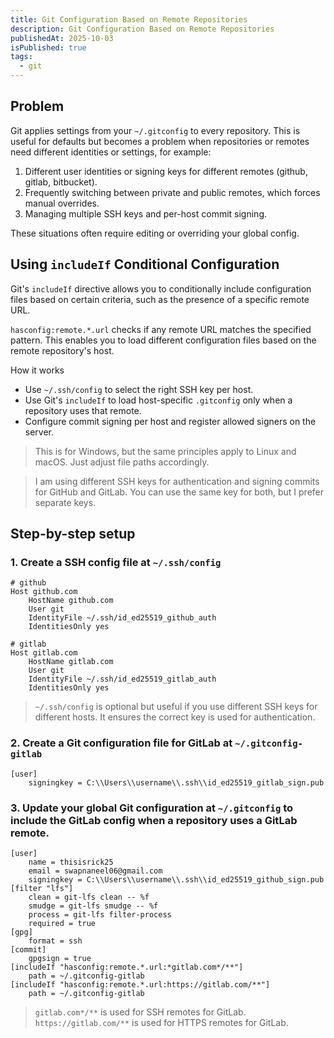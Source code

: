 ```yaml
---
title: Git Configuration Based on Remote Repositories
description: Git Configuration Based on Remote Repositories
publishedAt: 2025-10-03
isPublished: true
tags:
  - git
---
```


## Problem

Git applies settings from your `~/.gitconfig` to every repository. This is useful for defaults but becomes a problem when repositories or remotes need different identities or settings, for example:

1. Different user identities or signing keys for different remotes (github, gitlab, bitbucket).
2. Frequently switching between private and public remotes, which forces manual overrides.
3. Managing multiple SSH keys and per-host commit signing.

These situations often require editing or overriding your global config.

## Using `includeIf` Conditional Configuration

Git's `includeIf` directive allows you to conditionally include configuration files based on certain criteria, such as the presence of a specific remote URL.

`hasconfig:remote.*.url` checks if any remote URL matches the specified pattern. This enables you to load different configuration files based on the remote repository's host.

How it works
- Use `~/.ssh/config` to select the right SSH key per host.
- Use Git's `includeIf` to load host-specific `.gitconfig` only when a repository uses that remote.
- Configure commit signing per host and register allowed signers on the server.

> This is for Windows, but the same principles apply to Linux and macOS. Just adjust file paths accordingly.

> I am using different SSH keys for authentication and signing commits for GitHub and GitLab. You can use the same key for both, but I prefer separate keys.

## Step-by-step setup

### 1. Create a SSH config file at `~/.ssh/config`

```shell title="C://Users/username/.ssh/config"
# github
Host github.com
    HostName github.com
    User git
    IdentityFile ~/.ssh/id_ed25519_github_auth
    IdentitiesOnly yes

# gitlab
Host gitlab.com
    HostName gitlab.com
    User git
    IdentityFile ~/.ssh/id_ed25519_gitlab_auth
    IdentitiesOnly yes
```

> `~/.ssh/config` is optional but useful if you use different SSH keys for different hosts. It ensures the correct key is used for authentication.

### 2. Create a Git configuration file for GitLab at `~/.gitconfig-gitlab`

```shell title="C://Users/username/.gitconfig-gitlab"
[user]
	signingkey = C:\\Users\\username\\.ssh\\id_ed25519_gitlab_sign.pub
```

### 3. Update your global Git configuration at `~/.gitconfig` to include the GitLab config when a repository uses a GitLab remote.

```shell title="C://Users/username/.gitconfig"
[user]
	name = thisisrick25
	email = swapnaneel06@gmail.com
	signingkey = C:\\Users\\username\\.ssh\\id_ed25519_github_sign.pub
[filter "lfs"]
	clean = git-lfs clean -- %f
	smudge = git-lfs smudge -- %f
	process = git-lfs filter-process
	required = true
[gpg]
	format = ssh
[commit]
	gpgsign = true
[includeIf "hasconfig:remote.*.url:*gitlab.com*/**"]
    path = ~/.gitconfig-gitlab
[includeIf "hasconfig:remote.*.url:https://gitlab.com/**"]
    path = ~/.gitconfig-gitlab
```

> `gitlab.com*/**` is used for SSH remotes for GitLab. `https://gitlab.com/**` is used for HTTPS remotes for GitLab.
